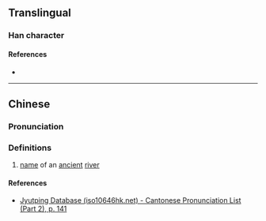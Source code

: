 {{character info/new}}
==Translingual==

===Han character===
{{Han char|rn=85|rad=水|as=09|sn=12|four=38112|canj=EYSD,XEYSD|ids=⿰氵施}}

====References====
* {{Han ref|kx=0637.260|dkj=17855|hdz=31685.010|uh=6E64|ud=28260|bh=DA4F|bd=55887}}

----

==Chinese==
{{zh-forms}}

===Pronunciation===
{{zh-pron
|m=shī
|c=si1
|mc=
|oc=
|ma=
|cat=pn
}}

===Definitions===
{{zh-hanzi}}

# [[name]] of an [[ancient]] [[river]]

====References====
* [http://www.iso10646hk.net/jp/document/download.jsp Jyutping Database (iso10646hk.net) - Cantonese Pronunciation List (Part 2), p. 141]